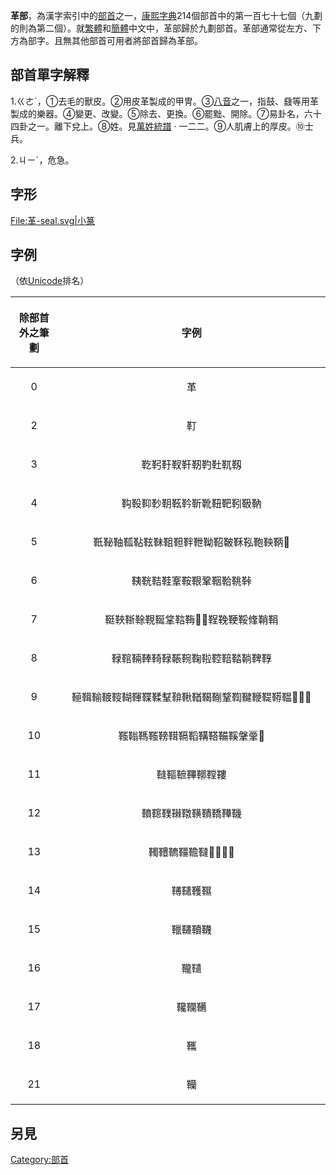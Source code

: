 {{Kangxi Radical Infobox|177|uni=9769
|meaning=[[皮革|皮革]]、生皮
|prev=面
|next=韋
|pny= gé
|bopo= ㄍㄜˊ
|wade= ko2
|jyutping= gaak3, gaap3
|yale= gaak3, gaap3
|hi= カク kaku<br>かわ kawa<br>あらためる aratameru
|kanji= 革偏 kawahen
|hang= 가죽 gajuk
|hanja= 혁 hyeok
|hanviet= cách
}}

'''革部'''，為漢字索引中的[[部首|部首]]之一，[[康熙字典|康熙字典]]214個部首中的第一百七十七個（九劃的則為第二個）。就[[繁體|繁體]]和[[簡體|簡體]]中文中，革部歸於九劃部首。革部通常從左方、下方為部字。且無其他部首可用者將部首歸為革部。

== 部首單字解釋 ==

1.ㄍㄜˊ，①去毛的獸皮。②用皮革製成的甲冑。③[[八音|八音]]之一，指鼓、鼗等用革製成的樂器。④變更、改變。⑤除去、更換。⑥罷黜、開除。⑦易卦名，六十四卦之一。離下兌上。⑧姓。見[[萬姓統譜|萬姓統譜]] · 一二二。⑨人肌膚上的厚皮。⑩士兵。

2.ㄐㄧˊ，危急。

==字形 ==
<gallery>
File:革-seal.svg|小篆
</gallery>

==字例==
（依[[Unicode|Unicode]]排名）
{| class="wikitable"
! align="center"width="15%"| 除部首外之筆劃
! align="center"width="85%"| 字例
|----
| 0 || 革
|----
| 2 || 靪
|----
| 3 || 䩐䩑䩒靫靬靭靮靯靰靱
|----
| 4 || 䩓䩔䩕䩖䩗䩘靲靳靴靵靶靷靸靹
|----
| 5 || 䩚䩛䩜䩝䩞䩙靺靻靼靽靾靿鞀鞁鞂鞃鞄鞅鞆𩊅
|----
| 6 || 䩟𩊠鞊鞋鞌鞍鞎鞏鞇鞈鞉鞐
|----
| 7 || 䩠䩡䩢䩣䩤䩥䩦䩧𩊱𩊽𩊾鞓鞔鞕鞖鞗鞘鞙
|----
| 8 || 䩮䩪䩫䩬䩭䩮䩨䩩鞠鞡鞚鞛鞜鞝鞞鞟
|----
| 9 || 䩯䩰䩱䩲䩳䩴䩵鞢鞣鞤鞥鞦鞧鞨鞩鞪鞫鞬鞭鞮鞯鞰𩋡𩋯𩌂
|----
| 10 || 䩶䩺䩻䩶䩷䩸䩹鞱鞲鞳鞴鞵鞶鞷𩌈
|----
| 11 || 䩼䩽䩾鞸鞹鞺鞻
|----
| 12 || 䩿䪀䪁䪂䪃䪄鞼鞽鞾鞿
|----
| 13 || 䪅䪆韀韁韂韃𩍜𩍓𩍢𩍣
|----
| 14 || 䪇䪈韄韅
|----
| 15 || 䪉韆韇韈
|----
| 16 || 䪊䪋
|----
| 17 || 䪌䪍韉
|----
| 18 || 䪎
|----
| 21 || 韊
|}

==另見==
{{wiktionary|革}}

{{康熙部首}}
{{简体中文部首}}
{{lang-stub}}

[[Category:部首|Category:部首]]